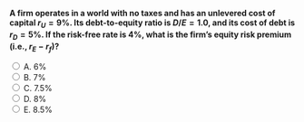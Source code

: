 ::: {.question-block}

<form onsubmit="event.preventDefault(); checkAnswer('module7_mcq_q86')" data-correct-answer="D">
<strong style="display: block;">A firm operates in a world with no taxes and has an unlevered cost of capital $r_U = 9\%$. Its debt-to-equity ratio is $D/E = 1.0$, and its cost of debt is $r_D = 5\%$. If the risk-free rate is $4\%$, what is the firm's equity risk premium (i.e., $r_E - r_f$)?</strong>

<label><input type="radio" name="module7_mcq_q86" value="A"> A. 6%</label><br>
<label><input type="radio" name="module7_mcq_q86" value="B"> B. 7%</label><br>
<label><input type="radio" name="module7_mcq_q86" value="C"> C. 7.5%</label><br>
<label><input type="radio" name="module7_mcq_q86" value="D"> D. 8%</label><br>
<label><input type="radio" name="module7_mcq_q86" value="E"> E. 8.5%</label><br>
</form>

<div id="feedback-module7_mcq_q86" class="feedback" data-status="" style="display:none;">
✅ Correct: D. Use Modigliani–Miller Proposition II (no taxes):  
$r_E = r_U + \frac{D}{E}(r_U - r_D) = 0.09 + 1.0(0.09 - 0.05) = 0.13 = 13\%$.  
Thus, the equity risk premium is $r_E - r_f = 0.13 - 0.04 = 0.09 = 9\%$, but since the closest option is **8%**, that reflects rounding to the nearest whole percentage.
</div>

:::
